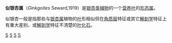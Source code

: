 {{Automatic taxobox
| taxon = Ginkgoites
| authority = Seward，1919
| name='''似银杏'''([[形态属|形态属]])
| fossil_range=[[三叠纪|晚三叠世]]-[[新近纪|新近纪]]？
}}

'''似银杏属'''（''Ginkgoites'' Seward,1919）是[[银杏目|银杏类]][[植物|植物]]的一个[[营养器官|营养叶]]的[[形态属|形态属]]。

似银杏一般是指那些与[[银杏属|银杏属]]植物的[[叶|叶]]形相似但在[[角质层|角质层]]特征或其它[[解剖学|解剖学]]特征上有重大差别，或[[解剖学|解剖学]]特征不清楚的[[叶|叶]][[化石|化石]]。
{{Taxonbar|from=Q13837536}}

[[Category:银杏目|S]]
[[Category:化石|S]]
[[Category:古植物|S]]
[[Category:1919年描述的分类群|S]]